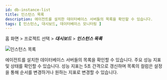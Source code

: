 ```yaml
---
id: db-instance-list
title: 인스턴스 목록
description: 에이전트를 설치한 데이터베이스 서버들의 목록을 확인할 수 있습니다.
tags: [ 인스턴스, 대시보드, 데이터베이스 모니터링 ]
---
```


홈 화면 > 프로젝트 선택 > ***대시보드*** > ***인스턴스 목록***

![인스턴스 목록](/img/db-dashboard-instance-list.png)

에이전트를 설치한 데이터베이스 서버들의 목록을 확인할 수 있습니다. 주요 성능 지표 및 상태를 확인할 수 있습니다. 성능 지표는 5초 간격으로 갱신하며 목록의 컬럼은 설정을 통해 순서를 변경하거나 원하는 지표로 변경할 수 있습니다.